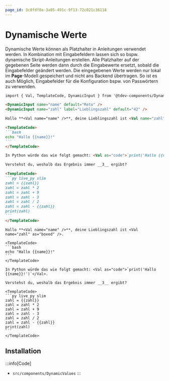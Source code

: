 ```yaml
---
page_id: 3c0fdf0a-3a05-491c-9f13-72c021c36118
---
```



# Dynamische Werte

Dynamische Werte können als Platzhalter in Anleitungen verwendet werden. In Kombination mit Eingabefeldern lassen sich so bspw. dynamische Skript-Anleitungen erstellen. Alle Platzhalter auf der gegebenen Seite werden dann durch die Eingabewerte ersetzt, sobald die Eingabefelder geändert werden. Die eingegebenen Werte werden nur lokal im __Page__-Modell gespeichert und nicht ans Backend übertragen. So ist es auch Möglich, Eingabefelder für die Konfiguration bspw. von Passwörtern zu verwenden.

````md
import { Val, TemplateCode, DynamicInput } from '@tdev-components/DynamicValues';

<DynamicInput name="name" default="Reto" />
<DynamicInput name="zahl" label="Lieblingszahl" default="42" />

Hallo **<Val name="name" />**, deine Lieblingszahl ist <Val name="zahl" as="boxed" />.

<TemplateCode>
```bash
echo "Hallo {{name}}!"
```
</TemplateCode>

In Python würde das wie folgt gemacht: <Val as="code">`print('Hallo {{name}}!')`</Val>.

Verstehst du, weshalb das Ergebnis immer __3__ ergibt?

<TemplateCode>
```py live_py slim
zahl = {{zahl}}
zahl = zahl * 2
zahl = zahl + 9
zahl = zahl - 3
zahl = zahl / 2
zahl = zahl - {{zahl}}
print(zahl)
```
</TemplateCode>
````

<BrowserWindow>
    <DynamicInput name="name" default="Reto" />
    <DynamicInput name="zahl" label="Lieblingszahl" default="42" />

    Hallo **<Val name="name" />**, deine Lieblingszahl ist <Val name="zahl" as="boxed" />.

    <TemplateCode>
    ```bash
    echo "Hallo {{name}}!"
    ```
    </TemplateCode>

    In Python würde das wie folgt gemacht: <Val as="code">`print('Hallo {{name}}!')`</Val>.

    Verstehst du, weshalb das Ergebnis immer __3__ ergibt?

    <TemplateCode>
    ```py live_py slim
    zahl = {{zahl}}
    zahl = zahl * 2
    zahl = zahl + 9
    zahl = zahl - 3
    zahl = zahl / 2
    zahl = zahl - {{zahl}}
    print(zahl)
    ```
    </TemplateCode>
</BrowserWindow>

## Installation

:::info[Code]
- `src/components/DynamicValues`
:::